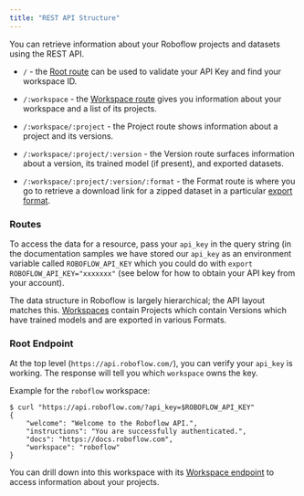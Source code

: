 ```yaml
---
title: "REST API Structure"
---
```


You can retrieve information about your Roboflow projects and datasets using the REST API.

* `/` \- the [Root route](/api-reference/root) can be used to validate your API Key and find your workspace ID.

* `/:workspace` \- the [Workspace route](/api-reference/workspace) gives you information about your workspace and a list of its projects.

* `/:workspace/:project` \- the Project route shows information about a project and its versions.

* `/:workspace/:project/:version` \- the Version route surfaces information about a version, its trained model (if present), and exported datasets.

* `/:workspace/:project/:version/:format` \- the Format route is where you go to retrieve a download link for a zipped dataset in a particular [export format](https://roboflow.com/formats).

### Routes

To access the data for a resource, pass your `api_key` in the query string (in the documentation samples we have stored our `api_key` as an environment variable called `ROBOFLOW_API_KEY` which you could do with `export ROBOFLOW_API_KEY="xxxxxxx"` (see below for how to obtain your API key from your account).

The data structure in Roboflow is largely hierarchical; the API layout matches this. [Workspaces](/api-reference/workspace) contain Projects which contain Versions which have trained models and are exported in various Formats.

### Root Endpoint

At the top level (`https://api.roboflow.com/`), you can verify your `api_key` is working. The response will tell you which `workspace` owns the key. 

Example for the `roboflow` workspace:

```
$ curl "https://api.roboflow.com/?api_key=$ROBOFLOW_API_KEY"
{
    "welcome": "Welcome to the Roboflow API.",
    "instructions": "You are successfully authenticated.",
    "docs": "https://docs.roboflow.com",
    "workspace": "roboflow"
}
```

You can drill down into this workspace with its [Workspace endpoint](/api-reference/workspace) to access information about your projects.